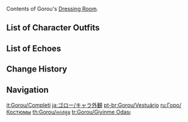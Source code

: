 {{CharacterTabs}}
Contents of Gorou's [[Dressing Room]].

==List of Character Outfits==
{{Outfits by Category Table|Gorou Outfits|nocharacter=1}}

==List of Echoes==
{{Echoes by Category Table|Gorou Echoes|nocharacter=1}}

==Change History==
{{Change History|2.3}}

==Navigation==
{{Character Navbox|Dressing Room}}

[[it:Gorou/Completi]]
[[ja:ゴロー/キャラ外観]]
[[pt-br:Gorou/Vestuário]]
[[ru:Горо/Костюмы]]
[[th:Gorou/คอสตูม]]
[[tr:Gorou/Giyinme Odası]]